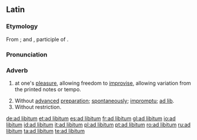 ==Latin==
{{wikipedia}}

===Etymology===
From {{term|ad|lang=la}}; and {{term|libitum|lang=la}}, participle of {{term|libet#Latin|libet|lang=la}}.

===Pronunciation===
{{a|Classical}} {{IPA|/ad ˈli.bi.tum/|lang=la}}

===Adverb===
{{head|la|adverb|head=[[ad]] [[libitum]]}}

# {{context|music|lang=la}} at one's [[pleasure]], allowing freedom to [[improvise]], allowing variation from the printed notes or tempo. 
# Without [[advance]]d [[preparation]]; [[spontaneously]]; [[impromptu]]; [[ad lib]].
# Without restriction.

[[de:ad libitum]]
[[et:ad libitum]]
[[es:ad libitum]]
[[fr:ad libitum]]
[[gl:ad libitum]]
[[io:ad libitum]]
[[id:ad libitum]]
[[it:ad libitum]]
[[pl:ad libitum]]
[[pt:ad libitum]]
[[ro:ad libitum]]
[[ru:ad libitum]]
[[ta:ad libitum]]
[[te:ad libitum]]